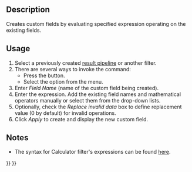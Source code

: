 <languages/>
<translate>

{{Docnav
|[[FEM_PostFilterDataAtPoint|Data at point clip filter]]
|[[FEM_PostCreateFunctionPlane|PostCreateFunctionPlane]]
|[[FEM_Workbench|FEM]]
|IconL=FEM_PostFilterDataAtPoint.svg
|IconR=FEM_PostCreateFunctionPlane.svg
|IconC=Workbench_FEM.svg
}}

{{GuiCommand
|Name=FEM PostFilterCalculator
|MenuLocation=Results → Calculator filter
|Workbenches=[[FEM_Workbench|FEM]]
|Version=1.1
|SeeAlso=[[FEM_PostPipelineFromResult|FEM Result pipeline]], [[FEM_tutorial|FEM tutorial]]
}}

==Description==

Creates custom fields by evaluating specified expression operating on the existing fields.

==Usage==

# Select a previously created [[FEM_PostPipelineFromResult|result pipeline]] or another filter.
# There are several ways to invoke the command:
#* Press the {{Button|[[Image:FEM_PostFilterCalculator.svg|16px]] [[FEM_PostFilterCalculator|Calculator filter]]}} button.
#* Select the {{MenuCommand|Results → [[Image:FEM_PostFilterCalculator.svg|16px]] Calculator filter}} option from the menu.
# Enter ''Field Name'' (name of the custom field being created).
# Enter the expression. Add the existing field names and mathematical operators manually or select them from the drop-down lists.
# Optionally, check the ''Replace invalid data'' box to define replacement value (0 by default) for invalid operations.
# Click ''Apply'' to create and display the new custom field.

==Notes==
* The syntax for Calculator filter's expressions can be found [https://www.paraview.org/paraview-docs/nightly/python/paraview.simple.Calculator.html here].

{{Docnav
|[[FEM_PostFilterDataAtPoint|Data at point clip filter]]
|[[FEM_PostCreateFunctionPlane|PostCreateFunctionPlane]]
|[[FEM_Workbench|FEM]]
|IconL=FEM_PostFilterDataAtPoint.svg
|IconR=FEM_PostCreateFunctionPlane.svg
|IconC=Workbench_FEM.svg
}}

</translate>
{{FEM Tools navi{{#translation:}}}}
{{Userdocnavi{{#translation:}}}}